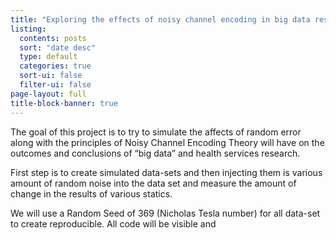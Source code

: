```yaml
---
title: "Exploring the effects of noisy channel encoding in big data research"
listing:
  contents: posts
  sort: "date desc"
  type: default
  categories: true
  sort-ui: false
  filter-ui: false
page-layout: full
title-block-banner: true
---
```


The goal of this project is to try to simulate the affects of random error along with the principles of Noisy Channel Encoding Theory will have on the outcomes and conclusions of "big data" and health services research.

First step is to create simulated data-sets and then injecting them is various amount of random noise into the data set and measure the amount of change in the results of various statics.

We will use a Random Seed of 369 (Nicholas Tesla number) for all data-set to create reproducible. All code will be visible and

```r

```
